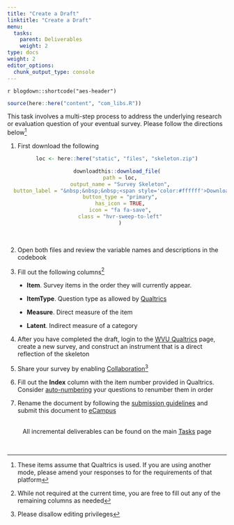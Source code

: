 ```yaml
---
title: "Create a Draft"
linktitle: "Create a Draft"
menu:
  tasks:
    parent: Deliverables
    weight: 2
type: docs
weight: 2
editor_options: 
  chunk_output_type: console
---
```


`r blogdown::shortcode("aes-header")`

```r
source(here::here("content", "com_libs.R"))
```

<style>
ul {
    margin-left: 1.5em
}
</style>


This task involves a multi-step process to address the underlying research or evaluation question of your eventual survey. Please follow the directions below^[These items assume that Qualtrics is used. If you are using another mode, please amend your responses to for the requirements of that platform]

1. First download the following 

<center>
```r
loc <- here::here("static", "files", "skeleton.zip")

downloadthis::download_file(
  path = loc,
  output_name = "Survey Skeleton",
  button_label = "&nbsp;&nbsp;&nbsp;<span style='color:#ffffff'>Download</span>",
  button_type = "primary",
  has_icon = TRUE,
  icon = "fa fa-save",
  class = "hvr-sweep-to-left"
  )
```
</center>
<br>

2. Open both files and review the variable names and descriptions in the codebook

3. Fill out the following columns^[While not required at the current time, you are free to fill out any of the remaining columns as needed]

  + **Item**. Survey items in the order they will currently appear. 
  
  + **ItemType**. Question type as allowed by [Qualtrics](https://www.qualtrics.com/support/survey-platform/survey-module/editing-questions/question-types-guide/question-types-overview/)
  
  + **Measure**. Direct measure of the item
  
  + **Latent**. Indirect measure of a category

4. After you have completed the draft, login to the [WVU Qualtrics](https://wvu.qualtrics.com) page, create a new survey, and construct an instrument that is a direct reflection of the skeleton

5. Share your survey by enabling [Collaboration](https://www.qualtrics.com/support/survey-platform/my-projects/sharing-a-project/)^[Please disallow editing privileges] 

6. Fill out the **Index** column with the item number provided in Qualtrics. Consider [auto-numbering](https://www.qualtrics.com/support/survey-platform/survey-module/survey-tools/auto-number-questions/) your questions to renumber them in order

7. Rename the document by following the [submission guidelines](/tasks/#submission-formatting) and submit this document to <a target="_blank" href="https://ecampus.wvu.edu/">eCampus</a><br><br>

<center>
<p id="rounded_corners">
All incremental deliverables can be found on the main <a href="/tasks/#deliverables">Tasks</a> page
<p>
</center>

<br />
